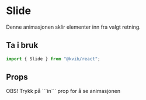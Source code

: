 
<Meta of={SlideStories} />

# Slide

Denne animasjonen sklir elementer inn fra valgt retning.

## Ta i bruk

```jsx
import { Slide } from "@kvib/react";
```

## Props

<KvibProvider>
  <Alert status="info">
    <AlertIcon />
    <AlertTitle>OBS!</AlertTitle>
    <AlertDescription>Trykk på ```in``` prop for å se animasjonen</AlertDescription>
  </Alert>
</KvibProvider>

<Canvas of={SlideStories.Preview} />
<Controls of={SlideStories.Preview} />
